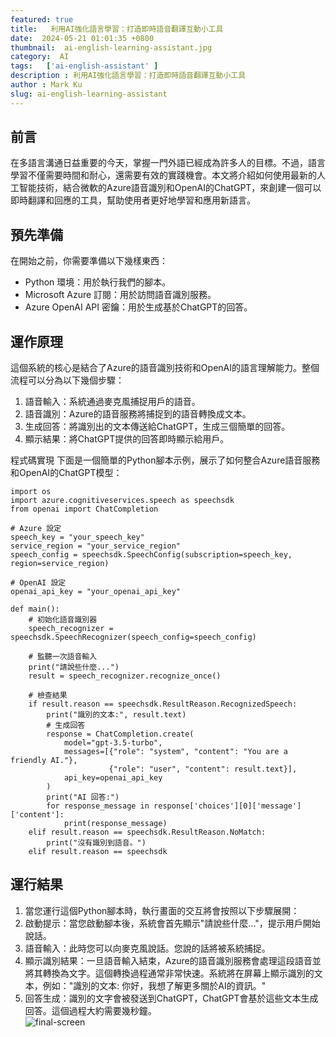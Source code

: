 ```yaml
---
featured: true
title:   利用AI強化語言學習：打造即時語音翻譯互動小工具
date:  2024-05-21 01:01:35 +0800
thumbnail:  ai-english-learning-assistant.jpg
category:  AI  
tags:   ['ai-english-assistant' ]
description : 利用AI強化語言學習：打造即時語音翻譯互動小工具
author : Mark Ku
slug: ai-english-learning-assistant
---
```


## 前言
在多語言溝通日益重要的今天，掌握一門外語已經成為許多人的目標。不過，語言學習不僅需要時間和耐心，還需要有效的實踐機會。本文將介紹如何使用最新的人工智能技術，結合微軟的Azure語音識別和OpenAI的ChatGPT，來創建一個可以即時翻譯和回應的工具，幫助使用者更好地學習和應用新語言。

## 預先準備
在開始之前，你需要準備以下幾樣東西：
* Python 環境：用於執行我們的腳本。
* Microsoft Azure 訂閱：用於訪問語音識別服務。
* Azure OpenAI API 密鑰：用於生成基於ChatGPT的回答。

## 運作原理
這個系統的核心是結合了Azure的語音識別技術和OpenAI的語言理解能力。整個流程可以分為以下幾個步驟：  

1. 語音輸入：系統通過麥克風捕捉用戶的語音。  
2. 語音識別：Azure的語音服務將捕捉到的語音轉換成文本。  
3. 生成回答：將識別出的文本傳送給ChatGPT，生成三個簡單的回答。  
4. 顯示結果：將ChatGPT提供的回答即時顯示給用戶。  

程式碼實現
下面是一個簡單的Python腳本示例，展示了如何整合Azure語音服務和OpenAI的ChatGPT模型：

```
import os
import azure.cognitiveservices.speech as speechsdk
from openai import ChatCompletion

# Azure 設定
speech_key = "your_speech_key"
service_region = "your_service_region"
speech_config = speechsdk.SpeechConfig(subscription=speech_key, region=service_region)

# OpenAI 設定
openai_api_key = "your_openai_api_key"

def main():
    # 初始化語音識別器
    speech_recognizer = speechsdk.SpeechRecognizer(speech_config=speech_config)

    # 監聽一次語音輸入
    print("請說些什麼...")
    result = speech_recognizer.recognize_once()

    # 檢查結果
    if result.reason == speechsdk.ResultReason.RecognizedSpeech:
        print("識別的文本:", result.text)
        # 生成回答
        response = ChatCompletion.create(
            model="gpt-3.5-turbo",
            messages=[{"role": "system", "content": "You are a friendly AI."},
                      {"role": "user", "content": result.text}],
            api_key=openai_api_key
        )
        print("AI 回答:")
        for response_message in response['choices'][0]['message']['content']:
            print(response_message)
    elif result.reason == speechsdk.ResultReason.NoMatch:
        print("沒有識別到語音。")
    elif result.reason == speechsdk

```
## 運行結果
1. 當您運行這個Python腳本時，執行畫面的交互將會按照以下步驟展開：  
2. 啟動提示：當您啟動腳本後，系統會首先顯示"請說些什麼..."，提示用戶開始說話。  
3. 語音輸入：此時您可以向麥克風說話。您說的話將被系統捕捉。  
4. 顯示識別結果：一旦語音輸入結束，Azure的語音識別服務會處理這段語音並將其轉換為文字。這個轉換過程通常非常快速。系統將在屏幕上顯示識別的文本，例如："識別的文本: 你好，我想了解更多關於AI的資訊。"  
5. 回答生成：識別的文字會被發送到ChatGPT，ChatGPT會基於這些文本生成回答。這個過程大約需要幾秒鐘。  
![final-screen](final-screen.jpg)